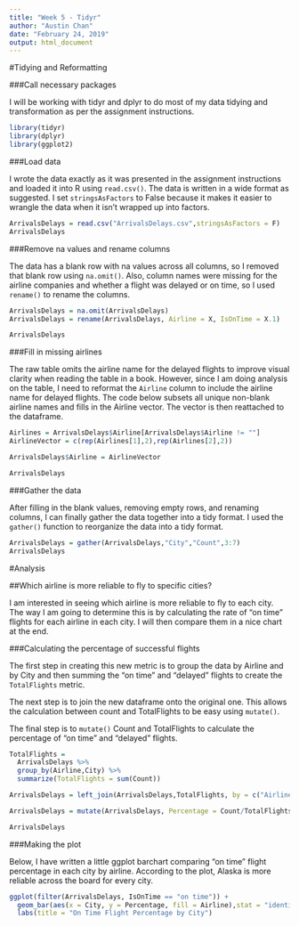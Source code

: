 ---
title: "Week 5 - Tidyr"
author: "Austin Chan"
date: "February 24, 2019"
output: html_document
---

#Tidying and Reformatting

###Call necessary packages

I will be working with tidyr and dplyr to do most of my data tidying and transformation as per the assignment instructions.

```{r}
library(tidyr)
library(dplyr)
library(ggplot2)
```

###Load data

I wrote the data exactly as it was presented in the assignment instructions and loaded it into R using `read.csv()`. The data is written in a wide format as suggested. I set `stringsAsFactors` to False because it makes it easier to wrangle the data when it isn't wrapped up into factors.

```{r}
ArrivalsDelays = read.csv("ArrivalsDelays.csv",stringsAsFactors = F)
ArrivalsDelays
```

###Remove na values and rename columns

The data has a blank row with na values across all columns, so I removed that blank row using `na.omit()`. Also, column names were missing for the airline companies and whether a flight was delayed or on time, so I used `rename()` to rename the columns.

```{r}
ArrivalsDelays = na.omit(ArrivalsDelays)
ArrivalsDelays = rename(ArrivalsDelays, Airline = X, IsOnTime = X.1)

ArrivalsDelays
```

###Fill in missing airlines

The raw table omits the airline name for the delayed flights to improve visual clarity when reading the table in a book. However, since I am doing analysis on the table, I need to reformat the `Airline` column to include the airline name for delayed flights. The code below subsets all unique non-blank airline names and fills in the Airline vector. The vector is then reattached to the dataframe.

```{r}
Airlines = ArrivalsDelays$Airline[ArrivalsDelays$Airline != ""]
AirlineVector = c(rep(Airlines[1],2),rep(Airlines[2],2))

ArrivalsDelays$Airline = AirlineVector

ArrivalsDelays
```

###Gather the data

After filling in the blank values, removing empty rows, and renaming columns, I can finally gather the data together into a tidy format. I used the `gather()` function to reorganize the data into a tidy format.

```{r}
ArrivalsDelays = gather(ArrivalsDelays,"City","Count",3:7)
ArrivalsDelays
```

#Analysis

##Which airline is more reliable to fly to specific cities?

I am interested in seeing which airline is more reliable to fly to each city. The way I am going to determine this is by calculating the rate of "on time" flights for each airline in each city. I will then compare them in a nice chart at the end.

###Calculating the percentage of successful flights

The first step in creating this new metric is to group the data by Airline and by City and then summing the "on time" and "delayed" flights to create the `TotalFlights` metric.

The next step is to join the new dataframe onto the original one. This allows the calculation between count and TotalFlights to be easy using `mutate()`.

The final step is to `mutate()` Count and TotalFlights to calculate the percentage of "on time" and "delayed" flights.

```{r}
TotalFlights = 
  ArrivalsDelays %>%
  group_by(Airline,City) %>%
  summarize(TotalFlights = sum(Count))

ArrivalsDelays = left_join(ArrivalsDelays,TotalFlights, by = c("Airline","City"))

ArrivalsDelays = mutate(ArrivalsDelays, Percentage = Count/TotalFlights)

ArrivalsDelays
```

###Making the plot

Below, I have written a little ggplot barchart comparing "on time" flight percentage in each city by airline. According to the plot, Alaska is more reliable across the board for every city.

```{r}
ggplot(filter(ArrivalsDelays, IsOnTime == "on time")) +
  geom_bar(aes(x = City, y = Percentage, fill = Airline),stat = "identity", position = "dodge", width = 0.7) +
  labs(title = "On Time Flight Percentage by City")
```















